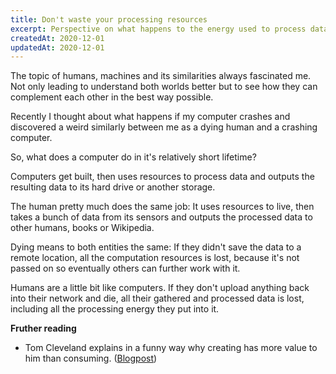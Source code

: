 ```yaml
---
title: Don't waste your processing resources
excerpt: Perspective on what happens to the energy used to process data.
createdAt: 2020-12-01
updatedAt: 2020-12-01
---
```


The topic of humans, machines  and its similarities always fascinated me. Not only leading to understand both worlds better but to see how they can complement each other in the best way possible.

Recently I thought about what happens if my computer crashes and discovered a weird similarly between me as a dying human and a crashing computer.

So, what does a computer do in it's relatively short lifetime?

Computers get built, then uses resources to process data and outputs the resulting data to its hard drive or another storage.

The human pretty much does the same job: It uses resources to live, then takes a bunch of data from its sensors and outputs the processed data to other humans, books or Wikipedia.

Dying means to both entities the same: If they didn't save the data to a remote location, all the computation resources is lost, because it's not passed on so eventually others can further work with it.

Humans are a little bit like computers. If they don't upload anything back into their network and die, all their gathered and processed data is lost, including all the processing energy they put into it.

**Fruther reading**

- Tom Cleveland explains in a funny way why creating has more value to him than consuming. ([Blogpost](https://blog.tjcx.me/p/consume-less-create-more))